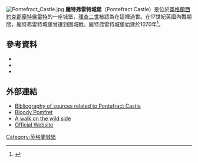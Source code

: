 {{coord|53|41|44|N|1|18|14|W|display=title|region:GB_type:landmark}}
[[Image:Pontefract_Castle.jpg|thumb]]
'''龐特弗雷特城堡'''（Pontefract Castle）是位於[[英格蘭|英格蘭]][[西約克郡|西約克郡]][[龐特佛雷特|龐特佛雷特]]的一座城堡，[[理查二世_(英格蘭)|理查二世]]被認為在這裡過世。在17世紀英國內戰期間，龐特弗雷特城堡曾遭到圍城戰。龐特弗雷特城堡始建於1070年<ref name=DOL>{{cite web|url=http://www.duchyoflancaster.co.uk/about-the-duchy/historic-properties/yorkshire/|title=The Duchy of Lancaster - Yorkshire|publisher=www.duchyoflancaster.co.uk|accessdate=19 April 2013|archive-date=2013-04-17|archive-url=https://web.archive.org/web/20130417090049/http://www.duchyoflancaster.co.uk/about-the-duchy/historic-properties/yorkshire/|dead-url=no}}</ref>。
==參考資料==
{{reflist}}
*{{citation |last=Brown |first=Reginald Allen |title=A List of Castles, 1154–1216 |journal=The English Historical Review |volume=74 |date=April 1959 |pages=249–280 |jstor=558442 |issue=291 |doi=10.1093/ehr/lxxiv.291.249}}
*{{citation |last=Harfield |first=C. G. |title=A Hand-list of Castles Recorded in the Domesday Book |journal=English Historical Review |volume=106 |year=1991 |pages=371–392 |jstor=573107 |doi=10.1093/ehr/CVI.CCCCXIX.371}}
*{{citation | last = Pevsner| first = Nicholas| author-link = Nikolaus Pevsner| last2 = Radcliffe| first2 = Enid| year = 1967| title = Yorkshire: The West Riding| edition = 2 | series = The Buildings of England| publisher = [[Penguin_Books|Penguin Books]]| isbn = 0-14-071017-5<!--| accessdate =19 April 2013-->}}
==外部連結==
{{commons category|Pontefract Castle}}
* [http://www.gatehouse-gazetteer.info/English%20sites/3493.html Bibliography of sources related to Pontefract Castle] {{Wayback|url=http://www.gatehouse-gazetteer.info/English%20sites/3493.html |date=20181001160723 }}
* [http://www.bbc.co.uk/bradford/sense_of_place/unexplained/pontefract_castle_history.shtml Bloody Pomfret] {{Wayback|url=http://www.bbc.co.uk/bradford/sense_of_place/unexplained/pontefract_castle_history.shtml |date=20160401102957 }}
* [http://www.wildyorkshire.co.uk/naturediary/docs/pomfmap.html A walk on the wild side] {{Wayback|url=http://www.wildyorkshire.co.uk/naturediary/docs/pomfmap.html |date=20180930135810 }}
* [https://web.archive.org/web/20150618002119/http://www.wakefield.gov.uk/residents/events-and-culture/castles/pontefract-castle Official Website]
[[Category:英格蘭城堡|Category:英格蘭城堡]]